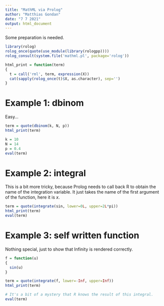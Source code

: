 ---
title: "MathML via Prolog"
author: "Matthias Gondan"
date: "7 7 2021"
output: html_document
---

Some preparation is needed.

```{r}
library(rolog)
rolog_once(quote(use_module(library(rologpp))))
rolog_consult(system.file('mathml.pl', package='rolog'))

html_print = function(term)
{
  t = call('rml', term, expression(X))
  cat(sapply(rolog_once(t)$X, as.character), sep='')
}
```

# Example 1: dbinom

Easy...

```{r, results='asis'}
term = quote(dbinom(k, N, p))
html_print(term)

k = 10
N = 14
p = 0.4
eval(term)
```

# Example 2: integral

This is a bit more tricky, because Prolog needs to call back R to obtain the 
name of the integration variable. It just takes the name of the first argument
of the function, here it is $x$.

```{r, results='asis'}
term = quote(integrate(sin, lower=0L, upper=2L*pi))
html_print(term)
eval(term)
```

# Example 3: self written function

Nothing special, just to show that Infinity is rendered correctly.

```{r, results='asis'}
f = function(u)
{
  sin(u)
}

term = quote(integrate(f, lower=-Inf, upper=Inf))
html_print(term)

# It's a bit of a mystery that R knows the result of this integral.
eval(term)
```

